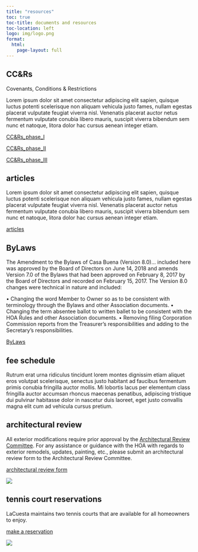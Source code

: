 ```yaml
---
title: "resources"
toc: true
toc-title: documents and resources
toc-location: left
logo: img/logo.png
format: 
  html:
    page-layout: full
---
```


## CC&Rs

Covenants, Conditions & Restrictions

Lorem ipsum dolor sit amet consectetur adipiscing elit sapien, quisque luctus potenti scelerisque non aliquam vehicula justo fames, nullam egestas placerat vulputate feugiat viverra nisl. Venenatis placerat auctor netus fermentum vulputate conubia libero mauris, suscipit viverra bibendum sem nunc et natoque, litora dolor hac cursus aenean integer etiam.

::: document
<a href="documents/ccrs_phase_I.pdf" target="_blank" rel="noopener noreferrer">CC&Rs_phase_I</a>
:::

::: document
<a href="documents/ccrs_phase_II.pdf" target="_blank" rel="noopener noreferrer">CC&Rs_phase_II</a>
:::

::: document
<a href="documents/ccrs_phase_III.pdf" target="_blank" rel="noopener noreferrer">CC&Rs_phase_III</a>
:::


## articles

Lorem ipsum dolor sit amet consectetur adipiscing elit sapien, quisque luctus potenti scelerisque non aliquam vehicula justo fames, nullam egestas placerat vulputate feugiat viverra nisl. Venenatis placerat auctor netus fermentum vulputate conubia libero mauris, suscipit viverra bibendum sem nunc et natoque, litora dolor hac cursus aenean integer etiam.

::: document
<a href="documents/articles.pdf" target="_blank" rel="noopener noreferrer">articles</a>
:::


## ByLaws

The Amendment to the Bylaws of Casa Buena (Version 8.0)... included here  was approved by the Board of Directors on June 14, 2018 and amends Version 7.0 of the Bylaws that had been approved on February 8, 2017 by the Board of Directors and recorded on February 15, 2017. The Version 8.0 changes were technical in nature and included:

• Changing the word Member to Owner so as to be consistent with terminology through the Bylaws and other Association documents.
• Changing the term absentee ballot to written ballet to be consistent with the HOA Rules and other Association documents.
• Removing filing Corporation Commission reports from the Treasurer's responsibilities and adding to the Secretary's responsibilities.

::: document

<a href="documents/bylaws.pdf" target="_blank" rel="noopener noreferrer">ByLaws</a>

:::




## fee schedule

Rutrum erat urna ridiculus tincidunt lorem montes dignissim etiam aliquet eros volutpat scelerisque, senectus justo habitant ad faucibus fermentum primis conubia fringilla auctor mollis. Mi lobortis lacus per elementum class fringilla auctor accumsan rhoncus maecenas penatibus, adipiscing tristique dui pulvinar habitasse dolor in nascetur duis laoreet, eget justo convallis magna elit cum ad vehicula cursus pretium.


## architectural review

All exterior modifications require prior approval by the [Architectural Review Committee](board.qmd#architecture). For any assistance or guidance with the HOA with regards to exterior remodels, updates, painting, etc., please submit an architectural review form to the Architectural Review Committee.

::: {layout-ncol=2}

::: document

<!--
<a href="https://www.homedepot.com/" target="_blank" rel="noopener noreferrer">architectural review form</a>
![](documents/architectural_change_form.pdf)
-->
<a href="documents/architectural_change_form.pdf" target="_blank" rel="noopener noreferrer">architectural review form</a>

:::

![](img/wall.jpg){fig-align="center"}

:::


## tennis court reservations

LaCuesta maintains two tennis courts that are available for all homeowners to enjoy.

:::: {layout-ncol=2}

::: document

[make a reservation](https://www.ilovetennis.ca/)

:::

![](img/tennis_court.jpg){fig-align="center"}

::::
